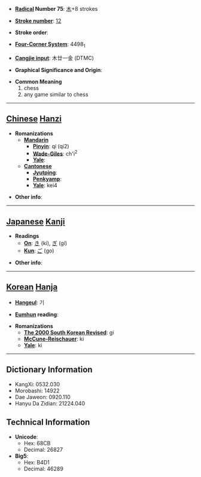 * '''[[Wiktionary:Chinese radical index| Radical]] Number 75''': [[Wiktionary:Chinese radical index 木|木]]+8 strokes

* '''[[Wiktionary:Chinese total strokes index|Stroke number]]''': [[Wiktionary:Chinese total strokes index 12|12]]

* '''Stroke order''': 

* '''[[Wiktionary:Chinese four corner index|Four-Corner System]]''': 4498<sub>1</sub>

* '''[[Wiktionary:Chinese Cangjie index|Cangjie input]]''': 木廿一金 (DTMC)

* '''Graphical Significance and Origin''': 

* '''Common Meaning'''
*#chess
*# any game similar to chess


----

== [[Chinese]] [[Hanzi]] ==

* '''Romanizations'''
** '''[[Mandarin]]'''
*** '''[[Pinyin]]''': qí (qi2)
*** '''[[Wade-Giles]]''': ch'i<sup>2</sup>
*** '''[[Yale]]''': 
** '''[[Cantonese]]'''
*** '''[[Jyutping]]''':
*** '''[[Penkyamp]]''': 
*** '''[[Yale]]''': kei4

* '''Other info''': 

----

== [[Japanese]] [[Kanji]] ==

* '''Readings'''
** '''[[On]]''': [[き]] (ki), [[ぎ]] (gi)
** '''[[Kun]]''': [[ご]] (go)

* '''Other info''':  

----

== [[Korean]] [[Hanja]] ==

* '''[[Hangeul]]''': 기

* '''[[Eumhun]] reading''': 

* '''Romanizations'''
** '''[[The 2000 South Korean Revised Romanization|The 2000 South Korean Revised]]''': gi
** '''[[McCune-Reischauer]]''': ki
** '''[[Yale]]''': ki

----

== Dictionary Information ==

* KangXi: 0532.030
* Morobashi: 14922
* Dae Jaweon: 0920.110
* Hanyu Da Zidian: 21224.040

== Technical Information ==

* '''Unicode''':
** Hex: 68CB
** Decimal: 26827
* '''Big5''':
** Hex: B4D1
** Decimal: 46289